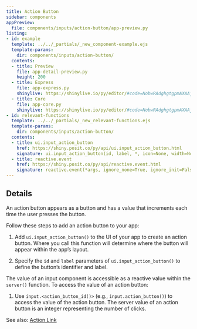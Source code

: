 ```yaml
---
title: Action Button
sidebar: components
appPreview:
  file: components/inputs/action-button/app-preview.py
listing:
- id: example
  template: ../../_partials/_new_component-example.ejs
  template-params:
    dir: components/inputs/action-button/
  contents:
  - title: Preview
    file: app-detail-preview.py
    height: 200
  - title: Express
    file: app-express.py
    shinylive: https://shinylive.io/py/editor/#code=NobwRAdghgtgpmAXAAjFADugdOgnmAGlQGMB7CAFzkqVQGJkAxASQA0BZAURQCU4B3AE4BLKsigBncRGScAHukFwJUjOgA6EAGaDSMZBIAWwiLmTCY6UoIrIAgpiJKoxCsIBucJ9QAmcQUQArsKammoA+sHIALzIwThQAOZw4VoANsE+ABSayHHCWCbogRThLm7k4QBGJRTkOWiuwpU1FHUQ6oTInXZN5J0AlER0ADwjuflYpCXFpVRyFA1kgZT+g5oDoRB+Wgb+noJZRSVE0xSzRBLKEs0QA4gTAAJK2-5Y84ubMsjPcOUecCwcE8lCOEFmWH+LVq5C+eR2yGWq0O9wmeTySgogUEMi0nRAxwokL6EGqMIgWQGAF9Ols1DF7JgshFgpd9v4vl0wBRcOgEChuXAFmAqQBdIA
  - title: Core
    file: app-core.py
    shinylive: https://shinylive.io/py/editor/#code=NobwRAdghgtgpmAXAAjFADugdOgnmAGlQGMB7CAFzkqVQDMAnUmZAZwAsBLCXZTmdKQYVkAQUxEGcKMQqcAbnEnUAJnAZEArpwA6EPRnQB9bcgC8ybTigBzOEboAbbSoAUe5Jc5Zu6TRSMZOXIjACN-CnJ3NFlOEPCKSP1CZB0wUVjyNIBKIgBiAB4Cjy8sUn8-AKoADwposk1KdRy9bL09NTo2dUUGV19-InKKSqJWOFZWOIhsxBKAASkINQYsGrq2iE9F6VjFLDhFSn6ISqwg6bCI8k3PTuQGpr7Zks9PKQpNBi26NJABijnTIQK6JKLZAC+aXa0Ew5jEmFchhMnDGPXUmxSYAouHQCBQ2LgtTAEIAukA
- id: relevant-functions
  template: ../../_partials/_new_relevant-functions.ejs
  template-params:
    dir: components/inputs/action-button/
  contents:
  - title: ui.input_action_button
    href: https://shiny.posit.co/py/api/ui.input_action_button.html
    signature: ui.input_action_button(id, label, *, icon=None, width=None, **kwargs)
  - title: reactive.event
    href: https://shiny.posit.co/py/api/reactive.event.html
    signature: reactive.event(*args, ignore_none=True, ignore_init=False)
---
```


:::{#example}
:::

:::{#relevant-functions}
:::

## Details

An action button appears as a button and has a value that increments each time the user presses the button.

Follow these steps to add an action button to your app:

  1. Add `ui.input_action_button()` to the UI of your app to create an action button. Where you call this function will determine where the button will appear within the app's layout.

  2. Specify the `id` and `label` parameters of `ui.input_action_button()` to define the button's identifier and label.

The value of an input component is accessible as a reactive value within the `server()` function. To access the value of an action button:

  1. Use `input.<action_button_id()>` (e.g., `input.action_button()`) to access the value of the action button. The server value of an action button is an integer representing the number of clicks.

See also: [Action Link](../action-link/index.qmd)
